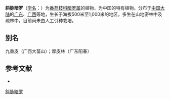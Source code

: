 {{Speciesbox
| name = 斜脉暗罗
| status = 
| status_system = 
| image =
| genus = Polyalthia
| species = plagioneura
| authority = Diels in Notizbll
}}

'''斜脉暗罗'''（[[学名|学名]]：{{lang|la|''Polyalthia plagioneura''}}）为[[番荔枝科|番荔枝科]][[暗罗属|暗罗属]]的植物，为中国的特有植物。分布于[[中国大陆|中国大陆]]的[[广东|广东]]、[[广西|广西]]等地，生长于海拔500米至1,000米的地区，多生在山地密林中及疏林中，目前尚未由人工引种栽培。

== 别名 ==
九重皮（广西大苗山）；厚皮林（广东阳春）

== 参考文献 ==
<div class="references-small">
* {{cite web| url =http://www.bioinfo.cn/db05/KmzwSpecies.php?action=view&id=685| title =斜脉暗罗| work =《中国高等植物数据库全库》| publisher =中国科学院微生物研究所| author =昆明植物研究所| accessdate =2009-02-21| deadurl =yes| archiveurl =https://web.archive.org/web/20160305050205/http://www.bioinfo.cn/db05/KmzwSpecies.php?action=view&id=685| archivedate =2016-03-05}}
</div>
{{Taxonbar|from=Q11080655}}

[[Category:暗罗属|斜脉暗罗]]


{{植物小作品}}